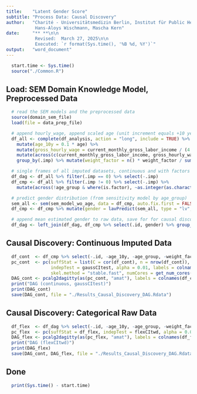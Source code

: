 ```yaml
---
title:    "Latent Gender Score"
subtitle: "Process Data: Causal Discovery"
author:   "Charité - Universitätsmedizin Berlin, Institut für Public Health\n\n
           Hans-Aloys Wischmann, Mascha Kern"
date:     "** **\n\n
           Revised:  March 27, 2025\n\n
           Executed: `r format(Sys.time(), '%B %d, %Y')`"
output:   "word_document"
---
```


```r
  start.time <- Sys.time()
  source("./Common.R")
```

## Load: SEM Domain Knowledge Model, Preprocessed Data

```r
  # read the SEM models and the preprocessed data
  source(domain_sem_file)
  load(file = data_prep_file)

  # append hourly_wage, append scaled age (unit increment equals +10 years), normalize weights
  df_all <- complete(df_analysis, action = "long", include = TRUE) %>%
    mutate(age_10y = 0.1 * age) %>%
    mutate(gross_hourly_wage = current_monthly_gross_labor_income / (4.35 * work_time)) %>%
    mutate(across(c(current_monthly_gross_labor_income, gross_hourly_wage), ~((.x - median(.x, na.rm = TRUE)) / IQR(.x, na.rm = TRUE)))) %>%
    group_by(.imp) %>% mutate(weight_factor = n() * weight_factor / sum(weight_factor, na.rm = TRUE)) %>% ungroup()

  # single frames of all imputed datasets, continuous and with factors
  df_dag <- df_all %>% filter(.imp == 0) %>% select(-.imp)
  df_cmp <- df_all %>% filter(.imp != 0) %>% select(-.imp) %>%
    mutate(across(!age_group & where(is.factor), ~as.integer(as.character(.x))))

  # predict gender distribution (from sensitivity model by age_group)
  sem_all <- sem(sem_model_wo_age, data = df_cmp, auto.fix.first = FALSE, group = "age_group")
  df_cmp <- df_cmp %>% mutate(gender = lavPredict(sem_all, type = "lv", assemble = TRUE)[,"gender"])

  # append mean estimated gender to raw data, save for for causal discovery
  df_dag <- left_join(df_dag, df_cmp %>% select(.id, gender) %>% group_by(.id) %>% reframe(gender = mean(gender)), by = ".id")
```

## Causal Discovery: Continuous Imputed Data

```r
  df_cont  <- df_cmp %>% select(-.id, -age_10y, -age_group, -weight_factor)
  pc_cont  <- pc(suffStat = list(C = cor(df_cont), n = nrow(df_cont)),
                 indepTest = gaussCItest, alpha = 0.01, labels = colnames(df_cont),
                 skel.method = "stable.fast", numCores = get_num_cores())
  DAG_cont <- pcalg2dagitty(as(pc_cont, "amat"), labels = colnames(df_cont), type = "dag")
  print("DAG (continuous, gaussCItest)")
  print(DAG_cont)
  save(DAG_cont, file = "./Results_Causal_Discovery_DAG.Rdata")
```

## Causal Discovery: Categorical Raw Data

```r
  df_flex  <- df_dag %>% select(-.id, -age_10y, -age_group, -weight_factor)
  pc_flex  <- pc(suffStat = df_flex, indepTest = flexCItwd, alpha = 0.01, labels = colnames(df_flex), skel.method = "stable.fast")
  DAG_flex <- pcalg2dagitty(as(pc_flex, "amat"), labels = colnames(df_flex), type = "dag")
  print("DAG (flexCItwd)")
  print(DAG_flex)
  save(DAG_cont, DAG_flex, file = "./Results_Causal_Discovery_DAG.Rdata")
```

## Done

```r
  print(Sys.time() - start.time)
```